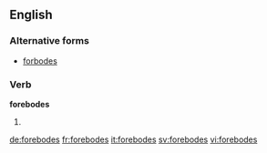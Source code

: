 ==English==

===Alternative forms===
* [[forbodes]] {{qualifier|much less commonly used}}

===Verb===
'''forebodes'''

# {{third-person singular of|forebode}}

[[de:forebodes]]
[[fr:forebodes]]
[[it:forebodes]]
[[sv:forebodes]]
[[vi:forebodes]]